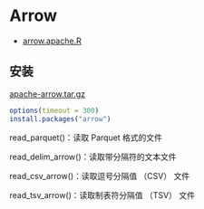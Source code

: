 # Arrow

-   [arrow.apache.R](https://arrow.apache.org/docs/r/)

## 安装

[apache-arrow.tar.gz](https://github.com/apache/arrow/releases/tag/apache-arrow-17.0.0)

```r
options(timeout = 300)
install.packages("arrow")
```

read_parquet()：读取 Parquet 格式的文件

read_delim_arrow()：读取带分隔符的文本文件

read_csv_arrow()：读取逗号分隔值 （CSV） 文件

read_tsv_arrow()：读取制表符分隔值 （TSV） 文件
